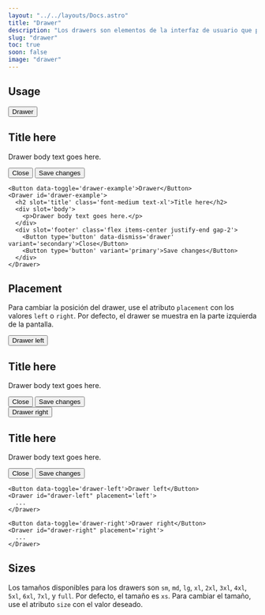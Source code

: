 ```yaml
---
layout: "../../layouts/Docs.astro"
title: "Drawer"
description: "Los drawers son elementos de la interfaz de usuario que permiten a los usuarios seleccionar una opción de una lista de opciones. Los drawers se utilizan para agrupar opciones relacionadas y mostrarlas en una lista desplegable."
slug: "drawer"
toc: true
soon: false
image: "drawer"
---
```


## Usage

<Example>
  <Button data-toggle='drawer-example'>Drawer</Button>
  <Drawer id='drawer-example'>
    <h2 slot='title' class='font-medium text-xl'>Title here</h2>
    <div slot='body'>
      <p>Drawer body text goes here.</p>
    </div>
    <div slot='footer' class='flex items-center justify-end gap-2'>
      <Button type='button' data-dismiss='drawer' variant='secondary'>Close</Button>
      <Button type='button' variant='primary'>Save changes</Button>
    </div>
  </Drawer>
</Example>

```astro
<Button data-toggle='drawer-example'>Drawer</Button>
<Drawer id='drawer-example'>
  <h2 slot='title' class='font-medium text-xl'>Title here</h2>
  <div slot='body'>
    <p>Drawer body text goes here.</p>
  </div>
  <div slot='footer' class='flex items-center justify-end gap-2'>
    <Button type='button' data-dismiss='drawer' variant='secondary'>Close</Button>
    <Button type='button' variant='primary'>Save changes</Button>
  </div>
</Drawer>
```

## Placement

Para cambiar la posición del drawer, use el atributo `placement` con los valores `left` o `right`. Por defecto, el drawer se muestra en la parte izquierda de la pantalla.

<Example>
  <div class='flex items-center justify-start gap-4'>
    <Button data-toggle='drawer-left'>Drawer left</Button>
    <Drawer id='drawer-left' placement='left'>
      <h2 slot='title' class='font-medium text-xl'>Title here</h2>
      <div slot='body'>
        <p>Drawer body text goes here.</p>
      </div>
      <div slot='footer' class='flex items-center justify-end gap-2'>
        <Button type='button' data-dismiss='drawer' variant='secondary'>Close</Button>
        <Button type='button' variant='primary'>Save changes</Button>
      </div>
    </Drawer>
    <Button data-toggle='drawer-right'>Drawer right</Button>
    <Drawer id='drawer-right' placement='right'>
      <h2 slot='title' class='font-medium text-xl'>Title here</h2>
      <div slot='body'>
        <p>Drawer body text goes here.</p>
      </div>
      <div slot='footer' class='flex items-center justify-end gap-2'>
        <Button type='button' data-dismiss='drawer' variant='secondary'>Close</Button>
        <Button type='button' variant='primary'>Save changes</Button>
      </div>
    </Drawer>
  </div>
</Example>

```astro
<Button data-toggle='drawer-left'>Drawer left</Button>
<Drawer id="drawer-left" placement='left'>
  ...
</Drawer>

<Button data-toggle='drawer-right'>Drawer right</Button>
<Drawer id="drawer-right" placement='right'>
  ...
</Drawer>
```

## Sizes

Los tamaños disponibles para los drawers son `sm`, `md`, `lg`, `xl`, `2xl`, `3xl`, `4xl`, `5xl`, `6xl`, `7xl`, y `full`. Por defecto, el tamaño es `xs`. Para cambiar el tamaño, use el atributo `size` con el valor deseado.


